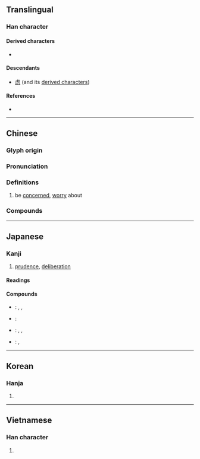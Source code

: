 {{also|虑}}
{{character info/new}}
==Translingual==

===Han character===
{{Han char|rn=61|rad=心|as=11|sn=15|four=21236|canj=YPWP|ids=⿸虍思}}

====Derived characters====
* {{l|mul|[[濾]], [[攄]], [[爈]], [[勴]], [[儢]], [[櫖]], [[藘]], [[鑢]], [[𠣊]], [[𡃖]], [[𡣭]], [[𡾅]], [[𢣿]], [[𣀞]], [[𤻱]], [[𥌠]], [[𥖼]], [[𥜜]], [[𥶌]], [[𥽜]], [[𦢛]], [[𧓻]], [[𧭜]], [[𧾧]], [[𪇸]]}}

====Descendants====
* [[虑]] (and its [[虑#Derived_characters|derived characters]])

====References====
* {{Han ref|kx=0399.340|dkj=11132|dj=0739.200|hdz=42342.020|uh=616E|ud=24942|bh=BC7B|bd=48251}}

----

==Chinese==
{{zh-forms|s=虑|alt=𫻖:ancient form in Bronze inscription}}

===Glyph origin===
{{Han etym}}

===Pronunciation===
{{zh-pron
|m=lǜ
|c=leoi6
|h=pfs=li
|mn=qz:līr/tp,xm:lū/kh,zz:lī
|mc=y
|oc=y
|ma=
|cat=v
}}

===Definitions===
{{zh-hanzi}}

# be [[concerned]], [[worry]] about

===Compounds===
{{zh-der|考慮|顧慮|焦慮|憂慮|思慮|疑慮|遠慮|無憂無慮|殫精竭慮}}

----

==Japanese==

===Kanji===
{{ja-kanji|grade=c|rs=心11}}

# [[prudence]], [[deliberation]]

====Readings====
{{ja-readings
|goon=ろ
|kanon=りょ
|kun=おもんぱか-る
}}

====Compounds====
{{der-top}}
* {{ja-r|遠慮|えんりょ}}: {{l|en|reserve}}, {{l|en|hesitate}}, {{l|en|restrain}}
* {{ja-r|考慮|こうりょ}}: {{l|en|consideration}}
* {{ja-r|憂慮|ゆうりょ}}: {{l|en|anxiety}}, {{l|en|fear}}, {{l|en|concern}}
* {{ja-r|配慮|はいりょ}}: {{l|en|concern}}, {{l|en|consideration}}
{{der-bottom}}

----

==Korean==

===Hanja===
{{ko-hanja|hangeul=[[려]]>[[여]]|eumhun=|rv=ryeo>yeo|mr=ryŏ>yŏ|y=lye>ye}}

# {{defn|lang=ko|sort=心11}}

----

==Vietnamese==

===Han character===
{{vi-hantu|[[lự]], [[lo]], [[lợ]]|rs=心11}}

# {{defn|lang=vi|sort=心11}}